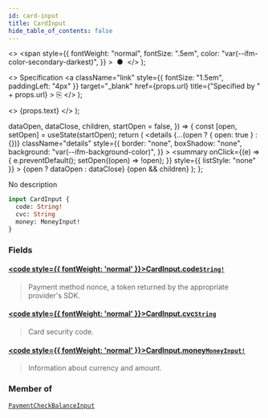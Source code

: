 ```yaml
---
id: card-input
title: CardInput
hide_table_of_contents: false
---
```


  <>
    <span
      style={{
        fontWeight: "normal",
        fontSize: ".5em",
        color: "var(--ifm-color-secondary-darkest)",
      }}
    >
      &nbsp;●&nbsp;
    </span>
  </>
);

  <>
    Specification
    <a
      className="link"
      style={{ fontSize: "1.5em", paddingLeft: "4px" }}
      target="\_blank"
      href={props.url}
      title={"Specified by " + props.url}
    >
      ⎘
    </a>
  </>
);

  <>
    <span className={props.class}>{props.text}</span>
  </>
);


  dataOpen,
  dataClose,
  children,
  startOpen = false,
}) => {
  const [open, setOpen] = useState(startOpen);
  return (
    <details
      {...(open ? { open: true } : {})}
      className="details"
      style={{
        border: "none",
        boxShadow: "none",
        background: "var(--ifm-background-color)",
      }}
    >
      <summary
        onClick={(e) => {
          e.preventDefault();
          setOpen((open) => !open);
        }}
        style={{ listStyle: "none" }}
      >
        {open ? dataOpen : dataClose}
      </summary>
      {open && children}
    </details>
  );
};

No description

```graphql
input CardInput {
  code: String!
  cvc: String
  money: MoneyInput!
}
```

### Fields

#### [<code style={{ fontWeight: 'normal' }}>CardInput.<b>code</b></code>](#)<Bullet />[`String!`](../../../api-reference/miscellaneous/scalars/string) <Badge class="badge badge--secondary" text="non-null"/> <Badge class="badge badge--secondary" text="scalar"/>

> Payment method nonce, a token returned by the appropriate provider's SDK.

#### [<code style={{ fontWeight: 'normal' }}>CardInput.<b>cvc</b></code>](#)<Bullet />[`String`](../../../api-reference/miscellaneous/scalars/string) <Badge class="badge badge--secondary" text="scalar"/>

> Card security code.

#### [<code style={{ fontWeight: 'normal' }}>CardInput.<b>money</b></code>](#)<Bullet />[`MoneyInput!`](../../../api-reference/miscellaneous/inputs/money-input) <Badge class="badge badge--secondary" text="non-null"/> <Badge class="badge badge--secondary" text="input"/>

> Information about currency and amount.

### Member of

[`PaymentCheckBalanceInput`](../../../api-reference/payments/inputs/payment-check-balance-input) <Badge class="badge badge--secondary" text="input"/>
